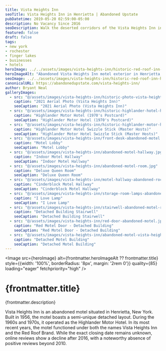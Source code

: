 ```yaml
---
title: Vista Heights Inn
seoTitle: Vista Heights Inn in Henrietta | Abandoned Upstate
pubDatetime: 2019-05-20 02:59:00-05:00
description: No Vacancy Since 2016
seoDescription: Walk the deserted corridors of the Vista Heights Inn in Henrietta, New York, a shuttered Red Roof Inn that closed in 2016 and now rests in eerie silence.
featured: false
draft: false
tags:
- new york
- rochester
- finger lakes
- businesses
- hotels
heroImage: ../../assets/images/vista-heights-inn/historic-red-roof-inn-henrietta-vista-heights-inn.jpg
heroImageAlt: "Abandoned Vista Heights Inn motel exterior in Henrietta, New York"
seoImage: ../../assets/images/vista-heights-inn/historic-red-roof-inn-henrietta-vista-heights-inn.jpg
canonicalURL: https://abandonedupstate.com/vista-heights-inn/
author: Bryant Neal
galleryImages:
  - src: "@/assets/images/vista-heights-inn/historic-photo-vista-heights-inn-2021.jpg"
    caption: "2021 Aerial Photo (Vista Heights Inn)"
    seoCaption: "2021 Aerial Photo (Vista Heights Inn)"
  - src: "@/assets/images/vista-heights-inn/historic-highlander-hotel-henrietta-1970s.jpg"
    caption: "Highlander Motor Hotel (1970's Postcard)"
    seoCaption: "Highlander Motor Hotel (1970's Postcard)"
  - src: "@/assets/images/vista-heights-inn/historic-highlander-motor-hotel-swizzle-stick.jpg"
    caption: "Highlander Motor Hotel Swizzle Stick (Master Hosts)"
    seoCaption: "Highlander Motor Hotel Swizzle Stick (Master Hosts)"
  - src: "@/assets/images/vista-heights-inn/front-desk-abandoned-motel.jpg"
    caption: "Motel Lobby"
    seoCaption: "Motel Lobby"
  - src: "@/assets/images/vista-heights-inn/abandoned-motel-hallway.jpg"
    caption: "Indoor Motel Hallway"
    seoCaption: "Indoor Motel Hallway"
  - src: "@/assets/images/vista-heights-inn/abandoned-motel-room.jpg"
    caption: "Deluxe Queen Room"
    seoCaption: "Deluxe Queen Room"
  - src: "@/assets/images/vista-heights-inn/motel-hallway-abandoned-rochester.jpg"
    caption: "Cinderblock Motel Hallway"
    seoCaption: "Cinderblock Motel Hallway"
  - src: "@/assets/images/vista-heights-inn/storage-room-lamps-abandoned-motel.jpg"
    caption: "I Love Lamp"
    seoCaption: "I Love Lamp"
  - src: "@/assets/images/vista-heights-inn/stairwell-abandoned-motel-rochester.jpg"
    caption: "Detached Building Stairwell"
    seoCaption: "Detached Building Stairwell"
  - src: "@/assets/images/vista-heights-inn/red-door-abandoned-motel.jpg"
    caption: "Red Motel Door - Detached Building"
    seoCaption: "Red Motel Door - Detached Building"
  - src: "@/assets/images/vista-heights-inn/abandoned-motel-vista-heights-inn-henrietta.jpg"
    caption: "Detached Motel Building"
    seoCaption: "Detached Motel Building"
---
```
















<Image 
  src={heroImage} 
  alt={frontmatter.heroImageAlt ?? frontmatter.title}
  style={{width: '100%', borderRadius: '8px', margin: '2rem 0'}}
  quality={85}
  loading="eager"
  fetchpriority="high"
/>

# {frontmatter.title}
<p className="post-tagline" style={{ color: "#b9975c" }}>{frontmatter.description}</p>

Vista Heights Inn is an abandoned motel situated in Henrietta, New York. Built in 1956, the motel boasts a semi-unique detached layout. During the 1960s and 1970s, it operated as the Highlander Motor Hotel. In its most recent years, the motel functioned under both the names Vista Heights Inn and the Red Roof Brand. While the exact closing date remains unknown, online reviews show a decline after 2016, with a noteworthy absence of positive reviews beyond 2010.


<GalleryLightbox galleryId="vista-heights-inn" images={frontmatter.galleryImages} />
